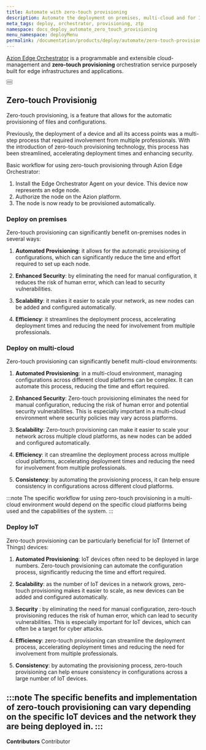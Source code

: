 ```yaml
---
title: Automate with zero-touch provisioning
description: Automate the deployment on premises, multi-cloud and for IoT devices through Azion Edge Orchestrator.
meta_tags: deploy, orchestrator, provisioning, ztp
namespace: docs_deploy_automate_zero_touch_provisioning
menu_namespace: deployMenu
permalink: /documentation/products/deploy/automate/zero-touch-provisioning/
---
```



[Azion Edge Orchestrator](/en/documentation/products/deploy/edge-orchestrator/) is a programmable and extensible cloud-management and **zero-touch provisioning** orchestration service purposely built for edge infrastructures and applications.

<Button href="/en/documentation/products/guides/deploy/install-orchestrator-agent/" text="go to how to install edge orchestrator agent" variant="secondary" target="_blank"></Button>
<br />
<Button href="/en/documentation/products/guides/deploy/authorize-an-edge-node/" text="go to how to authorize an edge node" variant="secondary" target="_blank"></Button>

## Zero-touch Provisionig

Zero-touch provisioning, is a feature that allows for the automatic provisioning of files and configurations.

Previously, the deployment of a device and all its access points was a multi-step process that required involvement from multiple professionals. With the introduction of zero-touch provisioning technology, this process has been streamlined, accelerating deployment times and enhancing security.

Basic workflow for using zero-touch provisioning through Azion Edge Orchestrator:

1. Install the Edge Orchestrator Agent on your device. This device now represents an edge node.
2. Authorize the node on the Azion platform.
3. The node is now ready to be provisioned automatically.

### Deploy on premises

Zero-touch provisioning can significantly benefit on-premises nodes in several ways:

1. **Automated Provisioning**: it allows for the automatic provisioning of configurations, which can significantly reduce the time and effort required to set up each node.

2. **Enhanced Security**: by eliminating the need for manual configuration, it reduces the risk of human error, which can lead to security vulnerabilities.

3. **Scalability**: it makes it easier to scale your network, as new nodes can be added and configured automatically.

4. **Efficiency**: it streamlines the deployment process, accelerating deployment times and reducing the need for involvement from multiple professionals.

### Deploy on multi-cloud 

Zero-touch provisioning can significantly benefit multi-cloud environments:

1. **Automated Provisioning**: in a multi-cloud environment, managing configurations across different cloud platforms can be complex. It can automate this process, reducing the time and effort required.

2. **Enhanced Security**: Zero-touch provisioning eliminates the need for manual configuration, reducing the risk of human error and potential security vulnerabilities. This is especially important in a multi-cloud environment where security policies may vary across platforms.

3. **Scalability**: Zero-touch provisioning can make it easier to scale your network across multiple cloud platforms, as new nodes can be added and configured automatically.

4. **Efficiency**: it can streamline the deployment process across multiple cloud platforms, accelerating deployment times and reducing the need for involvement from multiple professionals.

5. **Consistency**: by automating the provisioning process, it can help ensure consistency in configurations across different cloud platforms.

:::note 
The specific workflow for using zero-touch provisioning in a multi-cloud environment would depend on the specific cloud platforms being used and the capabilities of the system.
:::

### Deploy IoT

Zero-touch provisioning can be particularly beneficial for IoT (Internet of Things) devices:

1. **Automated Provisioning**: IoT devices often need to be deployed in large numbers. Zero-touch provisioning can automate the configuration process, significantly reducing the time and effort required.

2. **Scalability**: as the number of IoT devices in a network grows, zero-touch provisioning makes it easier to scale, as new devices can be added and configured automatically.

3. **Security** : by eliminating the need for manual configuration, zero-touch provisioning reduces the risk of human error, which can lead to security vulnerabilities. This is especially important for IoT devices, which can often be a target for cyber attacks.

4. **Efficiency**: zero-touch provisioning can streamline the deployment process, accelerating deployment times and reducing the need for involvement from multiple professionals.

5. **Consistency**: by automating the provisioning process, zero-touch provisioning can help ensure consistency in configurations across a large number of IoT devices.

:::note 
The specific benefits and implementation of zero-touch provisioning can vary depending on the specific IoT devices and the network they are being deployed in.
:::
---


**Contributors** <ContributorList>Contributor</ContributorList>
